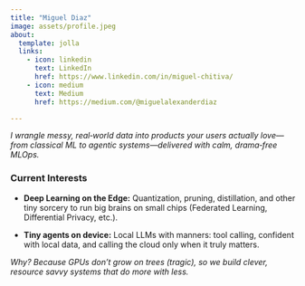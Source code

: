 ```yaml
---
title: "Miguel Diaz"
image: assets/profile.jpeg
about:
  template: jolla
  links:
    - icon: linkedin
      text: LinkedIn
      href: https://www.linkedin.com/in/miguel-chitiva/
    - icon: medium
      text: Medium
      href: https://medium.com/@miguelalexanderdiaz

---
```


*I wrangle messy, real‑world data into products your users actually love—from classical ML to agentic systems—delivered with calm, drama‑free MLOps.*

### Current Interests

- **Deep Learning on the Edge:** Quantization, pruning, distillation, and other tiny sorcery to run big brains on small chips (Federated Learning, Differential Privacy, etc.).

- **Tiny agents on device:** Local LLMs with manners: tool calling, confident with local data, and calling the cloud only when it truly matters.

*Why? Because GPUs don’t grow on trees (tragic), so we build clever, resource savvy systems that do more with less.*

